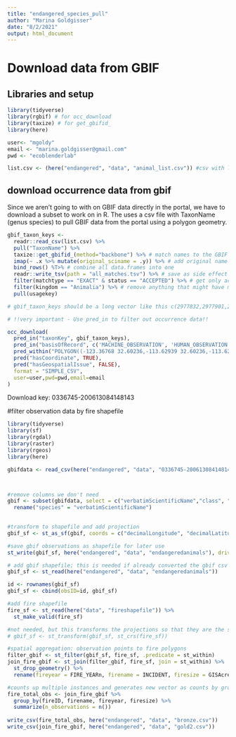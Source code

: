 ```yaml
---
title: "endangered_species_pull"
author: "Marina Goldgisser"
date: "8/2/2021"
output: html_document
---
```

# Download data from GBIF

## Libraries and setup

```r

library(tidyverse)
library(rgbif) # for occ_download
library(taxize) # for get_gbifid_
library(here)

user<- "mgoldy"
email <- "marina.goldgisser@gmail.com"
pwd <- "ecoblenderlab"

list.csv <- (here("endangered", "data", "animal_list.csv")) #csv with list of species 

```

## download occurrence data from gbif

Since we aren't going to with on GBIF data directly in the portal, we have to download a subset to work on in R. The uses a csv file with TaxonName (genus species) to pull GBIF data from the portal using a polygon geometry.

```r

gbif_taxon_keys <- 
  readr::read_csv(list.csv) %>% 
  pull("TaxonName") %>% 
  taxize::get_gbifid_(method="backbone") %>% # match names to the GBIF backbone to get taxonkeys
  imap(~ .x %>% mutate(original_sciname = .y)) %>% # add original name back into data.frame
  bind_rows() %T>% # combine all data.frames into one
  readr::write_tsv(path = "all_matches.tsv") %>% # save as side effect for you to inspect if you want
  filter(matchtype == "EXACT" & status == "ACCEPTED") %>% # get only accepted and matched names
  filter(kingdom == "Animalia") %>% # remove anything that might have matched to a non-animal
  pull(usagekey)

# gbif_taxon_keys should be a long vector like this c(2977832,2977901,2977966,2977835,2977863)

# !!very important - Use pred_in to filter out occurrence data!!

occ_download(
  pred_in("taxonKey", gbif_taxon_keys),
  pred_in("basisOfRecord", c('MACHINE_OBSERVATION', 'HUMAN_OBSERVATION','OBSERVATION', 'MATERIAL_SAMPLE', 'LITERATURE')),
  pred_within("POLYGON((-123.36768 32.60236,-113.62939 32.60236,-113.62939 38.21401,-123.36768 38.21401,-123.36768 32.60236))"), #this polygon is a square Nborder-SanFran Sborder-mexico E/Wborder-include all CA
  pred("hasCoordinate", TRUE),
  pred("hasGeospatialIssue", FALSE),
  format = "SIMPLE_CSV",
  user=user,pwd=pwd,email=email
)
```
Download key: 0336745-200613084148143


#filter observation data by fire shapefile


```r
library(tidyverse)
library(sf)
library(rgdal)
library(raster)
library(rgeos)
library(here)

gbifdata <- read_csv(here("endangered", "data", "0336745-200613084148143.csv")) 



#remove columns we don't need
gbif <- subset(gbifdata, select = c("verbatimScientificName","class", "order", "year", "month", "day","decimalLongitude", "decimalLatitude", "individualCount", "basisOfRecord")) %>% 
  rename("species" = "verbatimScientificName")
  

#transform to shapefile and add projection
gbif_sf <- st_as_sf(gbif, coords = c("decimalLongitude", "decimalLatitude"), crs = 4326, remove = FALSE)

#save gbif observations as shapefile for later use
st_write(gbif_sf, here("endangered", "data", "endangeredanimals"), driver = "ESRI Shapefile", delete_layer = TRUE)

# add gbif shapefile; this is needed if already converted the gbif csv to shapefile
gbif_sf <- st_read(here("endangered", "data", "endangeredanimals")) 

id <- rownames(gbif_sf) 
gbif_sf <- cbind(obsID=id, gbif_sf)

#add fire shapefile
fire_sf <- st_read(here("data", "fireshapefile")) %>% 
  st_make_valid(fire_sf)

#not needed, but this transforms the projections so that they are the same
# gbif_sf <- st_transform(gbif_sf, st_crs(fire_sf))

#spatial aggregation: observation points to fire polygons
filter_gbif <- st_filter(gbif_sf, fire_sf, .predicate = st_within)
join_fire_gbif <- st_join(filter_gbif, fire_sf, join = st_within) %>% 
  st_drop_geometry() %>% 
  rename(fireyear = FIRE_YEARn, firename = INCIDENT, firesize = GISAcres)

#counts up multiple instances and generates new vector as counts by grouping factors####
fire_total_obs <- join_fire_gbif %>% 
  group_by(fireID, firename, fireyear, firesize) %>% 
  summarize(n_observations = n()) 
  
write_csv(fire_total_obs, here("endangered", "data", "bronze.csv"))
write_csv(join_fire_gbif, here("endangered", "data", "gold2.csv"))

```